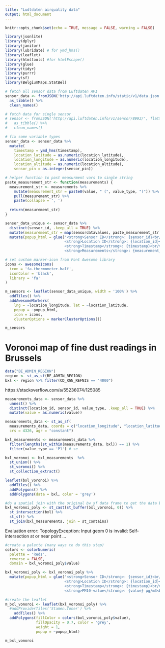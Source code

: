 ```yaml
---
title: "Ludtdaten airquality data"
output: html_document
---
```


```r
knitr::opts_chunk$set(echo = TRUE, message = FALSE, warning = FALSE)
```

```r
library(jsonlite)
library(dplyr)
library(janitor)
library(lubridate) # for ymd_hms()
library(leaflet)
library(htmltools) #for htmlEscape()
library(glue)
library(tidyr)
library(purrr)
library(sf)
library(BelgiumMaps.StatBel)
```



```r
# fetch all sensor data from Luftdaten API
sensor_data <- fromJSON('http://api.luftdaten.info/static/v1/data.json', flatten = TRUE) %>%
  as_tibble() %>%
  clean_names()

# fetch data for single sensor
# sensor <- fromJSON('http://api.luftdaten.info/v1/sensor/8993/', flatten = TRUE) %>%
#   as_tibble() %>%
#   clean_names()
```


```r
# fix some variable types
sensor_data <- sensor_data %>%
  mutate(
    timestamp = ymd_hms(timestamp), 
    location_latitude = as.numeric(location_latitude),
    location_longitude = as.numeric(location_longitude),
    location_altitude = as.numeric(location_altitude),
    sensor_pin = as.integer(sensor_pin))
```


```r
# helper function to past measurment vars to single string
paste_measurement_str <- function(measurements) {
  measurement_str <- measurements %>%
    mutate(measurement_str = paste0(value, " (", value_type, ")")) %>%
    pull(measurement_str) %>%
    paste(collapse = ', ')  
  
  return(measurement_str)
}
```


```r

sensor_data_unique <- sensor_data %>% 
  distinct(sensor_id, .keep_all = TRUE) %>%
  mutate(measurement_str = map(sensordatavalues, paste_measurement_str)) %>%
  mutate(popup_html = glue('<strong>Sensor ID</strong>: {sensor_id}<br/>
                           <strong>Location ID</strong>: {location_id}<br/>
                           <strong>Timestamp</strong>: {timestamp}<br/>
                           <strong>Measurements</strong>: {measurement_str}<br/>'))
```

```r
# set custom marker-icon from Font Awesome library
icons <- awesomeIcons(
  icon = 'fa-thermometer-half',
  iconColor = 'black',
  library = 'fa'
)

m_sensors <- leaflet(sensor_data_unique, width = '100%') %>%
  addTiles() %>%
  addAwesomeMarkers(
    lng = ~location_longitude, lat = ~location_latitude,
    popup = ~popup_html,
    icon = icons,
    clusterOptions = markerClusterOptions())
```



```r
m_sensors
```

# Voronoi map of fine dust readings in Brussels

```r
data("BE_ADMIN_REGION")
region <- st_as_sf(BE_ADMIN_REGION)
bxl <- region %>% filter(CD_RGN_REFNIS == "4000")
```


https://stackoverflow.com/a/55236074/125085

```r
measurements_data <- sensor_data %>%
  unnest() %>%
  distinct(location_id, sensor_id, value_type, .keep_all = TRUE) %>%
  mutate(value = as.numeric(value))

measurements_data <- st_as_sf(
  measurements_data, coords = c("location_longitude", "location_latitude"), 
  crs = 4326, agr = "constant")

bxl_measurements <- measurements_data %>%
  filter(lengths(st_within(measurements_data, bxl)) == 1) %>%
  filter(value_type == 'P1') # se
```


```r
bxl_voronoi <- bxl_measurements  %>% 
  st_union() %>%
  st_voronoi() %>%
  st_collection_extract()
```


```r
leaflet(bxl_voronoi) %>%
  addTiles() %>%
  addPolygons() %>%
  addPolygons(data = bxl, color = 'grey')
```


```r
#do a spatial join with the original bw_sf data frame to get the data back
bxl_voronoi_poly <- st_cast(st_buffer(bxl_voronoi, 0)) %>% 
  st_intersection(bxl) %>%
  st_sf() %>%
  st_join(bxl_measurements, join = st_contains)
```


Evaluation error: TopologyException: Input geom 0 is invalid: Self-intersection at or near point ...

```r
#create a palette (many ways to do this step)
colors <- colorNumeric(
  palette = 'Reds',
  reverse = FALSE,
  domain = bxl_voronoi_poly$value)

bxl_voronoi_poly <- bxl_voronoi_poly %>%
  mutate(popup_html = glue('<strong>Sensor ID</strong>: {sensor_id}<br/>
                           <strong>Location ID</strong>: {location_id}<br/>
                           <strong>Timestamp</strong>: {timestamp}<br/>
                           <strong>PM10-value</strong>: {value} µg/m3<br/>'))

#create the leaflet
m_bxl_vonoroi <- leaflet(bxl_voronoi_poly) %>% 
  #addProviderTiles('Stamen.Toner') %>%
    addTiles() %>%
  addPolygons(fillColor = colors(bxl_voronoi_poly$value),
              fillOpacity = 0.7, color = 'grey',
              weight = 1,
              popup = ~popup_html)
```



```r
m_bxl_vonoroi
```


